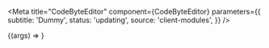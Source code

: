 
<Meta
  title="CodeByteEditor"
  component={CodeByteEditor}
  parameters={{
    subtitle: 'Dummy',
    status: 'updating',
    source: 'client-modules',
  }}
/>

<Canvas>
  <Story name="default" args={{ text: 'hi' }}>
    {(args) => <CodeByteEditor {...args} />}
  </Story>
</Canvas>
